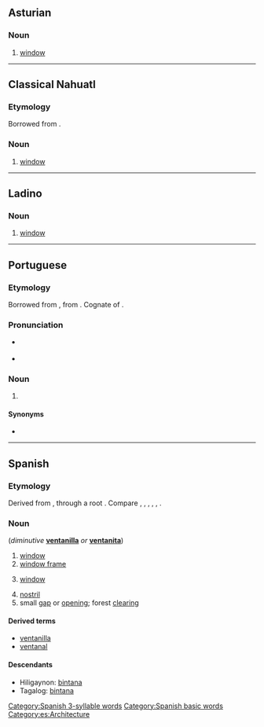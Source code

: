 ==Asturian==

===Noun===
{{ast-noun|f|ventanes}}

# [[window]]

----

==Classical Nahuatl==

===Etymology===
Borrowed from {{bor|nci|es|ventana}}.

===Noun===
{{head|nci|noun}}

# [[window]]
<!--commented out, incomprehensible

===References===
* '''1611''', Pedro de Arenas, ''Vocabulario manual de las lenguas Castellana y Mexicana'' (1793) Why are there two dates here?
**: ''la ventana-'' in '''ventana'''--- Is "in ventana" a translation? If so, put it in quotes. -->

----

==Ladino==

===Noun===
{{lad-noun|l|g=f}}

# [[window]]

----

==Portuguese==

===Etymology===
Borrowed from {{bor|pt|es|ventana}}, from {{der|pt|la|ventus}}. Cognate of {{m|pt|ventã}}.

===Pronunciation===
* {{a|Portugal}} {{IPA|/vẽ.ˈtɐ.nɐ/|lang=pt}}
* {{hyphenation|ven|ta|na|lang=pt}}

===Noun===
{{pt-noun|f|s}}

# {{lb|pt|Brazil|archaic}} {{l|en|window}}

====Synonyms====
* {{l|pt|janela}}

----

==Spanish==

===Etymology===
Derived from {{inh|es|la|ventus}}, through a {{inh|es|VL.|-}} root {{m|la|*ventana}}. Compare {{cog|ast|ventana}}, {{cog|ext|ventana}}, {{cog|gl|ventá}}, {{cog|roa-leo|ventana}}, {{cog|mwl|bentana}}, {{cog|pt|ventã}}.

===Noun===
{{es-noun|f}} (''diminutive'' '''[[ventanilla]]''' ''or'' '''[[ventanita]]''')
{{attention|es|please check definitions}}

# [[window]] {{gloss|opening for light and air}}
# [[window frame]]
# {{lb|es|computing}} [[window]] {{gloss|area on a computer screen}}
# [[nostril]]
# small [[gap]] or [[opening]]; forest [[clearing]]

====Derived terms====
* [[ventanilla]]
* [[ventanal]]

====Descendants====
* Hiligaynon: [[bintana]]
* Tagalog: [[bintana]]

[[Category:Spanish 3-syllable words]]
[[Category:Spanish basic words]]
[[Category:es:Architecture]]